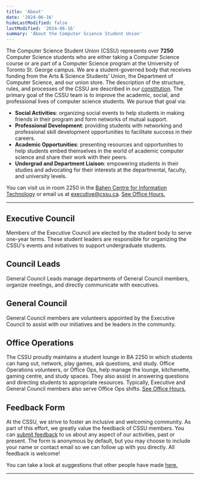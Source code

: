 ```yaml
---
title: 'About'
date: '2024-06-16'
hideLastModified: false
lastModified: '2024-06-16'
summary: 'About the Computer Science Student Union'
---
```


The Computer Science Student Union (CSSU) represents over **7250** Computer Science students who are either taking a Computer Science course or are part of a Computer Science program at the University of Toronto St. George campus. We are a student-governed body that receives funding from the Arts & Science Students’ Union, the Department of Computer Science, and our union store. The description of the structure, rules, and processes of the CSSU are described in our [constitution](/constitution.pdf). The primary goal of the CSSU team is to improve the academic, social, and professional lives of computer science students. We pursue that goal via:

-   **Social Activities**: organizing social events to help students in making friends in their program and form networks of mutual support.
-   **Professional Development**: providing students with networking and professional skill development opportunities to facilitate success in their careers.
-   **Academic Opportunities**: presenting resources and opportunities to help students embed themselves in the world of academic computer science and share their work with their peers.
-   **Undergrad and Department Liaison**: empowering students in their studies and advocating for their interests at the departmental, faculty, and university levels.

You can visit us in room 2250 in the [Bahen Centre for Information Technology](https://goo.gl/maps/16JTD3pr2KKMkCTE7) or email us at [executive@cssu.ca](mailto:executive@cssu.ca). [See Office Hours.](/ba2250)

---

## Executive Council

Members of the Executive Council are elected by the student body to serve one-year terms. These student leaders are responsible for organizing the CSSU's events and initiatives to support undergraduate students.

<CouncilSectionContainer>
    <ProfileContainer>
        <ProfileCard
            fullName="Pratibha Thakur"
            position="Acting President"
            github="https://github.com/praticodes"
            linkedin="https://www.linkedin.com/in/thakur-pratibha"
            imageUrl="/people/PratibhaThakur.png"
            year={3}
            department=""
        />
        <ProfileCard
            fullName="Jason Barahan"
            position="Acting Vice President"
            linkedin="https://www.linkedin.com/in/JasonBarahan"
            github="https://github.com/JasonBarahan"
            imageUrl="/people/JasonBarahan.jpg"
            year={3}
            department=""
        />
    </ProfileContainer>
    <ProfileContainer>
        <ProfileCard
            fullName="Aviraj Newatia"
            position="Dir. Academic Events"
            github="https://github.com/projectavi"
            linkedin="https://www.linkedin.com/in/avinewatia/"
            imageUrl="/people/AvirajNewatia.jpeg"
            year={4}
            department="academic"
        />
        <ProfileCard
            fullName="Zachary Muir"
            position="Dir. Internal Relations"
            linkedin="https://www.linkedin.com/in/zachmuir/"
            year={2}
            department="internal"
        />
        <ProfileCard
            fullName="Yanzhen Chen"
            position="Dir. External Relations"
            year={2}
            department="external"
        />
    </ProfileContainer>
</CouncilSectionContainer>

## Council Leads

General Council Leads manage departments of General Council members, organize meetings, and directly communicate with executives.

<CouncilSectionContainer>
    <ProfileContainer>
        <ProfileCard
            fullName="Gabriel Thompson"
            position="Web Engineering Lead"
            linkedin="https://www.linkedin.com/in/sonofthomp/"
            github="https://github.com/sonofthomp"
            imageUrl="/people/GabrielThompson.png"
            year={2}
            department="web"
        />
        <ProfileCard
            fullName="Baris Bayazit"
            position="Web Engineering Lead"
            linkedin="https://www.linkedin.com/in/baris-bayazit/"
            github="https://github.com/bbayazit16"
            imageUrl=""
            year={2}
            department="web"
        />
        <ProfileCard
            fullName="Eren Aydin"
            position="Web Engineering Lead"
            linkedin=""
            github="https://github.com/FakeDeepLearner"
            imageUrl=""
            year={4}
            department="web"
        />
    </ProfileContainer>
    <ProfileContainer>
        <ProfileCard
            fullName="Ashley Bi"
            position="Marketing & Internal Lead"
            linkedin="https://www.linkedin.com/in/aashley-bi/"
            github=""
            imageUrl="/people/AshleyBi.jpg"
            year={2}
            department="marketing,internal"
        />
        <ProfileCard
            fullName="Marta de Carvalho Soares Dias"
            position="Marketing Lead"
            linkedin="https://www.linkedin.com/in/marta-de-carvalho/"
            github=""
            imageUrl="/people/MartaCarvalho.jpg"
            year={4}
            department="marketing"
        />
        <ProfileCard
            fullName="Zehao Peng"
            position="Office Operations Lead"
            linkedin="https://www.linkedin.com/in/harry-peng1205/"
            github="https://github.com/harrypenguin"
            imageUrl="/people/HarryPeng.jpg"
            year={2}
            department="internal"
        />
        <ProfileCard
            fullName="Ryan Junejo"
            position="Secretary Lead"
            linkedin="https://www.linkedin.com/in/ryanjunejo/"
            github="https://github.com/RyanJunejo"
            imageUrl="/people/RyanJunejo.png"
            year={3}
            department=""
        />
        <ProfileCard
            fullName="Daniel Livshits"
            position="Assistant Treasurer"
            linkedin="https://www.linkedin.com/in/daniel-livshits-018b77244"
            github="https://github.com/DanielLivshits"
            imageUrl="/people/DanielLivshits.jpg"
            year={3}
            department="finance"
        />
    </ProfileContainer>
</CouncilSectionContainer>

## General Council

General Council members are volunteers appointed by the Executive Council to assist with our initiatives and be leaders in the community.

<CouncilSectionContainer>
    <ProfileContainer>
        <ProfileCard
            fullName="Avery Ng"
            position="Associate, Academic Committee"
            linkedin="https://www.linkedin.com/in/averyng128/"
            github=""
            imageUrl=""
            year={2}
            department="academic"
        />
        <ProfileCard
            fullName="Vishnu Nittoor"
            position="Associate, Academic Committee"
            linkedin=""
            github=""
            imageUrl="/people/VishnuNittoor.jpg"
            year={0}
            department="academic"
        />
        <ProfileCard
            fullName="Adam Petrovic"
            position="Associate, Academic Committee"
            linkedin=""
            github=""
            imageUrl=""
            year={2}
            department="academic"
        />
        <ProfileCard
            fullName="Lily Phan"
            position="Associate, Academic Committee"
            linkedin="https://www.linkedin.com/in/lilyphan48/"
            github="https://github.com/pH-li"
            imageUrl="/people/LilyPhan.jpg"
            year={2}
            department="academic"
        />
        <ProfileCard
            fullName="Andrew Kwok"
            position="Associate, Academic Committee"
            linkedin="https://www.linkedin.com/in/andrew-kwok-33a6b7184/"
            github="https://github.com/Andrew-Kwok"
            imageUrl=""
            year={3}
            department="academic"
        />
        <ProfileCard
            fullName="Alan Su"
            position="Associate, Academic Committee"
            linkedin=""
            github=""
            imageUrl=""
            year={2}
            department="academic"
        />
    </ProfileContainer>
    <ProfileContainer>
        <ProfileCard
            fullName="Alisa Iskakova"
            position="Social Events Associate"
            linkedin="https://www.linkedin.com/in/alisa-iskakova-b278022b7/"
            github="https://github.com/alisa-isk"
            imageUrl="/people/AlisaIskakova.jpg"
            year={2}
            department="social"
        />
        <ProfileCard
            fullName="Pirooz Barkoosaraei"
            position="Social Events Associate"
            linkedin="https://www.linkedin.com/in/piroozb/"
            github="https://github.com/piroozb"
            imageUrl="/people/PiroozBarkoosaraei.jpg"
            year={5}
            department="social"
        />
        <ProfileCard
            fullName="Jaiz Jeeson"
            position="Social Events Associate"
            linkedin="https://www.linkedin.com/in/jaiz-jeeson-8b388b1b2/"
            github="https://github.com/Jaiz183"
            imageUrl="/people/JaizJeeson.png"
            year={3}
            department="social"
        />
        <ProfileCard
            fullName="Angeline How"
            position="Social Committee Associate, First Year Representative"
            linkedin=""
            github=""
            imageUrl="/people/AngelineHow.jpg"
            year={1}
            department="social,firstyear"
        />
    </ProfileContainer>
    <ProfileContainer>
        <ProfileCard
            fullName="Andrew Kim"
            position="External Relations Associate"
            linkedin="https://www.linkedin.com/in/andrew-kh-kim"
            github="https://github.com/akhkim"
            imageUrl=""
            year={2}
            department="external"
        />
        <ProfileCard
            fullName="Aaliyah Pirani"
            position="External Relations Associate"
            linkedin="https://www.linkedin.com/in/aaliyah-pirani-b1887b280"
            github=""
            imageUrl="/people/AaliyahPirani.jpg"
            year={1}
            department="external"
        />
        <ProfileCard
            fullName="Dhairya Thakkar"
            position="External Relations Associate"
            linkedin="https://www.linkedin.com/in/dhairya-t/"
            github="https://github.com/dhairya-t"
            imageUrl="/people/DhairyaThakkar.jpg"
            year={2}
            department="external"
        />
        <ProfileCard
            fullName="Alina Vo"
            position="External Relations Associate"
            linkedin=""
            github=""
            imageUrl="/people/AlinaVo.jpg"
            year={2}
            department="external"
        />
    </ProfileContainer>
    <ProfileContainer>
        <ProfileCard
            fullName="Kerri Wei"
            position="Marketing Associate"
            linkedin="https://www.linkedin.com/in/kerriwei/"
            github=""
            imageUrl="/people/KerriWei.jpg"
            year={2}
            department="marketing"
        />
        <ProfileCard
            fullName="Mohit Bendale"
            position="Marketing Associate"
            linkedin="https://www.linkedin.com/in/mohit-bendale-a366b01a6"
            github="https://github.com/Mohit1298"
            imageUrl="/people/MohitBendale.jpg"
            year={2}
            department="marketing"
        />
        <ProfileCard
            fullName="Zain Mahmoud"
            position="Marketing & First-Year Representative"
            linkedin="https://www.linkedin.com/in/zainelden-mahmoud-214623326/"
            github="https://github.com/Zain-Mahmoud"
            imageUrl="/people/ZainElsayed.jpg"
            year={1}
            department="firstyear,marketing"
        />
    </ProfileContainer>
    <ProfileContainer>
        <ProfileCard
            fullName="Cindy Tao"
            position="Web Engineering Associate"
            linkedin="https://www.linkedin.com/in/cindytao-xy"
            github="https://github.com/xinyue296"
            imageUrl="/people/CindyTao.jpg"
            year={2}
            department="web"
        />
        <ProfileCard
            fullName="Ray Chen"
            position="Web Engineering Associate"
            linkedin="https://www.linkedin.com/in/ray-chen-0a8654271/"
            github="https://github.com/xinyue296"
            imageUrl="/people/RayChen.jpg"
            year={2}
            department="web"
        />
        <ProfileCard
            fullName="Jaden Park"
            position="Web Engineering Associate"
            linkedin="https://www.linkedin.com/in/jaehyeongpark/"
            github="https://github.com/JaehyeongPark06"
            imageUrl=""
            year={1}
            department="web"
        />
        <ProfileCard
            fullName="Aditya Menon"
            position="Web Engineering Associate"
            linkedin=""
            github=""
            imageUrl=""
            year={0}
            department="web"
        />
        <ProfileCard
            fullName="Eric Lee"
            position="Web Engineering Associate"
            linkedin=""
            github=""
            imageUrl=""
            year={0}
            department="web"
        />
        <ProfileCard
            fullName="Girik Setya"
            position="Web Engineering Associate"
            linkedin=""
            github=""
            imageUrl=""
            year={2}
            department="web"
        />
        <ProfileCard
            fullName="Michelle Huang"
            position="Web Engineering Associate"
            linkedin=""
            github=""
            imageUrl=""
            year={2}
            department="web"
        />
        <ProfileCard
            fullName="Nick Chen"
            position="Web Engineering Associate"
            linkedin=""
            github=""
            imageUrl=""
            year={3}
            department="web"
        />
        <ProfileCard
            fullName="Oscar Heath"
            position="Web Engineering Associate"
            linkedin=""
            github=""
            imageUrl=""
            year={2}
            department="web"
        />
        <ProfileCard
            fullName="York Hay Ng"
            position="Web Engineering Associate"
            linkedin=""
            github=""
            imageUrl=""
            year={3}
            department="web"
        />
        <ProfileCard
            fullName="Jace Mu"
            position="Web Engineering Associate"
            linkedin=""
            github=""
            imageUrl=""
            year={1}
            department="web"
        />
    </ProfileContainer>
</CouncilSectionContainer>

## Office Operations

The CSSU proudly maintains a student lounge in BA 2250 in which students can hang out, network, play games, ask questions, and study. Office Operations volunteers, or Office Ops, help manage the lounge, kitchenette, gaming centre, and study spaces. They also assist in answering questions and directing students to appropriate resources. Typically, Executive and General Council members also serve Office Ops shifts. [See Office Hours.](/ba2250)

## Feedback Form

At the CSSU, we strive to foster an inclusive and welcoming community. As part of this effort, we greatly value the feedback of CSSU members. You can [submit feedback](https://forms.gle/bb4JXfWYkqW7Ewhh8) to us about any aspect of our activities, past or present. The form is anonymous by default, but you may choose to include your name or contact email so we can follow up with you directly. All feedback is welcome!

You can take a look at suggestions that other people have made [here.](https://github.com/cssu/suggestions/issues)

---
